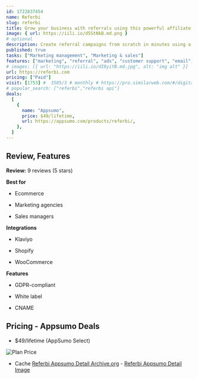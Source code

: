 ```yaml
---
id: 1722837454
name: Referbi
slug: referbi
title: Grow your business with referrals using this powerful affiliate marketing platform
image: { url: https://iili.io/d5StNkB.md.png }
# optional
description: Create referral campaigns from scratch in minutes using a campaign setup wizardSend out emails from your domain with custom templates for invites and rewards
published: true
tasks: ["Marketing management", "Marketing & sales"]
features: ["marketing", "referral", "ads", "customer support", "email", "collaboration"]
# images: [{ url: "https://iili.io/dI8yiYB.md.jpg", alt: "img alt" }]
url: https://referbi.com
pricing: ["Paid"]
visit: [1753] #  3505/3 # monthly # https://pro.similarweb.com/#/digitalsuite/websiteanalysis/home
# popular_search: ["referbi","referbi api"]
deals:
  [
    {
      name: "Appsumo",
      price: $49/lifetime,
      url: https://appsumo.com/products/referbi/,
    },
  ]
---
```


## Review, Features

**Review:** 9 reviews (5 stars)

**Best for**

- Ecommerce

- Marketing agencies

- Sales managers

**Integrations**

- Klaviyo

- Shopify

- WooCommerce

**Features**

- GDPR-compliant

- White label

- CNAME

## Pricing - Appsumo Deals

- $49/lifetime (AppSumo Select)

<Img src="https://iili.io/d54ZnKg.png" alt="Plan Price" />

- Cache [Referbi Appsumo Detail Archive.org](https://web.archive.org/web/*/https://appsumo.com/products/referbi/) - [Referbi Appsumo Detail Image](https://iili.io/d54ZZdJ.png)
